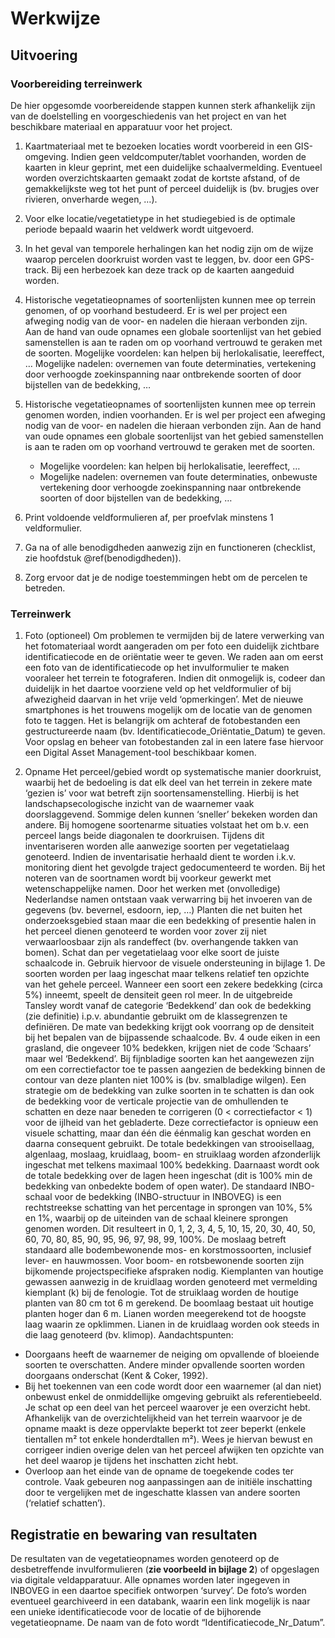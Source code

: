 # Werkwijze

## Uitvoering

```{=html}
<!--
Gedetailleerde omschrijving van alle stappen die doorlopen moeten worden om het protocol uit te voeren.
Subtitels gebruiken om elke stap te omschrijven.
-->
```
### Voorbereiding terreinwerk

De hier opgesomde voorbereidende stappen kunnen sterk afhankelijk zijn van de doelstelling en voorgeschiedenis van het project en van het beschikbare materiaal en apparatuur voor het project.

1.  Kaartmateriaal met te bezoeken locaties wordt voorbereid in een GIS-omgeving.
    Indien geen veldcomputer/tablet voorhanden, worden de kaarten in kleur geprint, met een duidelijke schaalvermelding.
    Eventueel worden overzichtskaarten gemaakt zodat de kortste afstand, of de gemakkelijkste weg tot het punt of perceel duidelijk is (bv. brugjes over rivieren, onverharde wegen, ...).

2.  Voor elke locatie/vegetatietype in het studiegebied is de optimale periode bepaald waarin het veldwerk wordt uitgevoerd.

3.  In het geval van temporele herhalingen kan het nodig zijn om de wijze waarop percelen doorkruist worden vast te leggen, bv.
    door een GPS-track.
    Bij een herbezoek kan deze track op de kaarten aangeduid worden.

4.  Historische vegetatieopnames of soortenlijsten kunnen mee op terrein genomen, of op voorhand bestudeerd.
    Er is wel per project een afweging nodig van de voor- en nadelen die hieraan verbonden zijn.
    Aan de hand van oude opnames een globale soortenlijst van het gebied samenstellen is aan te raden om op voorhand vertrouwd te geraken met de soorten.
    Mogelijke voordelen: kan helpen bij herlokalisatie, leereffect, ... Mogelijke nadelen: overnemen van foute determinaties, vertekening door verhoogde zoekinspanning naar ontbrekende soorten of door bijstellen van de bedekking, ...

5.  Historische vegetatieopnames of soortenlijsten kunnen mee op terrein genomen worden, indien voorhanden.
    Er is wel per project een afweging nodig van de voor- en nadelen die hieraan verbonden zijn.
    Aan de hand van oude opnames een globale soortenlijst van het gebied samenstellen is aan te raden om op voorhand vertrouwd te geraken met de soorten.

    -   Mogelijke voordelen: kan helpen bij herlokalisatie, leereffect, ...
    -   Mogelijke nadelen: overnemen van foute determinaties, onbewuste vertekening door verhoogde zoekinspanning naar ontbrekende soorten of door bijstellen van de bedekking, ...

6.  Print voldoende veldformulieren af, per proefvlak minstens 1 veldformulier.

7.  Ga na of alle benodigdheden aanwezig zijn en functioneren (checklist, zie hoofdstuk \@ref(benodigdheden)).

8.  Zorg ervoor dat je de nodige toestemmingen hebt om de percelen te betreden.

### Terreinwerk

1.  Foto (optioneel) Om problemen te vermijden bij de latere verwerking van het fotomateriaal wordt aangeraden om per foto een duidelijk zichtbare identificatiecode en de oriëntatie weer te geven.
    We raden aan om eerst een foto van de identificatiecode op het invulformulier te maken vooraleer het terrein te fotograferen.
    Indien dit onmogelijk is, codeer dan duidelijk in het daartoe voorziene veld op het veldformulier of bij afwezigheid daarvan in het vrije veld 'opmerkingen'.
    Met de nieuwe smartphones is het trouwens mogelijk om de locatie van de genomen foto te taggen.
    Het is belangrijk om achteraf de fotobestanden een gestructureerde naam (bv. Identificatiecode_Oriëntatie_Datum) te geven.
    Voor opslag en beheer van fotobestanden zal in een latere fase hiervoor een Digital Asset Management-tool beschikbaar komen.

2.  Opname Het perceel/gebied wordt op systematische manier doorkruist, waarbij het de bedoeling is dat elk deel van het terrein in zekere mate 'gezien is' voor wat betreft zijn soortensamenstelling.
    Hierbij is het landschapsecologische inzicht van de waarnemer vaak doorslaggevend.
    Sommige delen kunnen 'sneller' bekeken worden dan andere.
    Bij homogene soortenarme situaties volstaat het om b.v.
    een perceel langs beide diagonalen te doorkruisen.
    Tijdens dit inventariseren worden alle aanwezige soorten per vegetatielaag genoteerd.
    Indien de inventarisatie herhaald dient te worden i.k.v. monitoring dient het gevolgde traject gedocumenteerd te worden.
    Bij het noteren van de soortnamen wordt bij voorkeur gewerkt met wetenschappelijke namen.
    Door het werken met (onvolledige) Nederlandse namen ontstaan vaak verwarring bij het invoeren van de gegevens (bv. bevernel, esdoorn, iep, ...) Planten die net buiten het onderzoeksgebied staan maar die een bedekking of presentie halen in het perceel dienen genoteerd te worden voor zover zij niet verwaarloosbaar zijn als randeffect (bv. overhangende takken van bomen).
    Schat dan per vegetatielaag voor elke soort de juiste schaalcode in.
    Gebruik hiervoor de visuele ondersteuning in bijlage 1.
    De soorten worden per laag ingeschat maar telkens relatief ten opzichte van het gehele perceel.
    Wanneer een soort een zekere bedekking (circa 5%) inneemt, speelt de densiteit geen rol meer.
    In de uitgebreide Tansley wordt vanaf de categorie 'Bedekkend' dan ook de bedekking (zie definitie) i.p.v. abundantie gebruikt om de klassegrenzen te definiëren.
    De mate van bedekking krijgt ook voorrang op de densiteit bij het bepalen van de bijpassende schaalcode.
    Bv.
    4 oude eiken in een grasland, die ongeveer 10% bedekken, krijgen niet de code 'Schaars' maar wel 'Bedekkend'.
    Bij fijnbladige soorten kan het aangewezen zijn om een correctiefactor toe te passen aangezien de bedekking binnen de contour van deze planten niet 100% is (bv. smalbladige wilgen).
    Een strategie om de bedekking van zulke soorten in te schatten is dan ook de bedekking voor de verticale projectie van de omhullenden te schatten en deze naar beneden te corrigeren (0 \< correctiefactor \< 1) voor de ijlheid van het gebladerte.
    Deze correctiefactor is opnieuw een visuele schatting, maar dan één die éénmalig kan geschat worden en daarna consequent gebruikt.
    De totale bedekkingen van strooisellaag, algenlaag, moslaag, kruidlaag, boom- en struiklaag worden afzonderlijk ingeschat met telkens maximaal 100% bedekking.
    Daarnaast wordt ook de totale bedekking over de lagen heen ingeschat (dit is 100% min de bedekking van onbedekte bodem of open water).
    De standaard INBO-schaal voor de bedekking (INBO-structuur in INBOVEG) is een rechtstreekse schatting van het percentage in sprongen van 10%, 5% en 1%, waarbij op de uiteinden van de schaal kleinere sprongen genomen worden.
    Dit resulteert in 0, 1, 2, 3, 4, 5, 10, 15, 20, 30, 40, 50, 60, 70, 80, 85, 90, 95, 96, 97, 98, 99, 100%.
    De moslaag betreft standaard alle bodembewonende mos- en korstmossoorten, inclusief lever- en hauwmossen.
    Voor boom- en rotsbewonende soorten zijn bijkomende projectspecifieke afspraken nodig.
    Kiemplanten van houtige gewassen aanwezig in de kruidlaag worden genoteerd met vermelding kiemplant (k) bij de fenologie.
    Tot de struiklaag worden de houtige planten van 80 cm tot 6 m gerekend.
    De boomlaag bestaat uit houtige planten hoger dan 6 m.
    Lianen worden meegerekend tot de hoogste laag waarin ze opklimmen.
    Lianen in de kruidlaag worden ook steeds in die laag genoteerd (bv. klimop).
    Aandachtspunten:

-   Doorgaans heeft de waarnemer de neiging om opvallende of bloeiende soorten te overschatten. Andere minder opvallende soorten worden doorgaans onderschat (Kent & Coker, 1992).
-   Bij het toekennen van een code wordt door een waarnemer (al dan niet) onbewust enkel de onmiddellijke omgeving gebruikt als referentiebeeld. Je schat op een deel van het perceel waarover je een overzicht hebt. Afhankelijk van de overzichtelijkheid van het terrein waarvoor je de opname maakt is deze oppervlakte beperkt tot zeer beperkt (enkele tientallen m² tot enkele honderdtallen m²). Wees je hiervan bewust en corrigeer indien overige delen van het perceel afwijken ten opzichte van het deel waarop je tijdens het inschatten zicht hebt.
-   Overloop aan het einde van de opname de toegekende codes ter controle. Vaak gebeuren nog aanpassingen aan de initiële inschatting door te vergelijken met de ingeschatte klassen van andere soorten ('relatief schatten').

## Registratie en bewaring van resultaten

```{=html}
<!--
Opsomming van alle resultaten die bekomen worden na de uitvoering van het protocol en hoe die resultaten geregistreerd, bewaard of opgeslagen moeten worden.
Voor metingen of observaties: verwijs naar invulformulier (met versienummer; invulformulier toevoegen in bijlage; eventueel bepaalde zaken van invulformulier verduidelijken) en/of naar apparatuur en/of softwareprogramma indien gegevens digitaal worden ingevoerd (verwijs naar `sip` (standaard instrument protocol, `<protocol-code>-YYYY.NN`) indien beschikbaar; indien geen sip beschikbaar, geef de nodige instructies om gegevens op gepaste wijzen in te kunnen geven).
Voor staalnames: geef aan hoe de stalen bewaard, gelabeld en vervoerd moeten worden.
Geef aan of de stalen voorbehandeld moeten worden.
Voor digitale foto’s en/of andere digitale bestanden: geef aan hoe en waar deze bestanden moeten worden opgeslagen.
Geef eventueel aan welke bestandsnamen aan de bestanden moeten gegeven worden.
-->
```
De resultaten van de vegetatieopnames worden genoteerd op de desbetreffende invulformulieren (**zie voorbeeld in bijlage 2**) of opgeslagen via digitale veldapparatuur.
Alle opnames worden later ingegeven in INBOVEG in een daartoe specifiek ontworpen 'survey'.
De foto's worden eventueel gearchiveerd in een databank, waarin een link mogelijk is naar een unieke identificatiecode voor de locatie of de bijhorende vegetatieopname.
De naam van de foto wordt "Identificatiecode_Nr_Datum".

